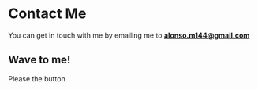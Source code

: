 
# Contact Me

You can get in touch with me by emailing me to **alonso.m144@gmail.com**

## Wave to me!

Please the button

<Wave />
